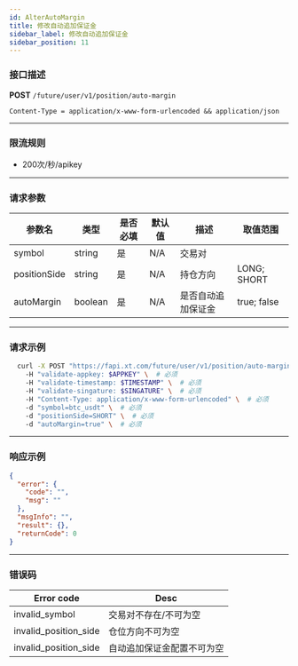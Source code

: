 ```yaml
---
id: AlterAutoMargin
title: 修改自动追加保证金
sidebar_label: 修改自动追加保证金
sidebar_position: 11
---
```


### 接口描述
**POST** `/future/user/v1/position/auto-margin`

`Content-Type = application/x-www-form-urlencoded && application/json`

---

### 限流规则
- 200次/秒/apikey

---

### 请求参数

| 参数名       | 类型    | 是否必填 | 默认值 | 描述               | 取值范围    |
|--------------|---------|----------|--------|--------------------|-------------|
| symbol       | string  | 是       | N/A    | 交易对             |             |
| positionSide | string  | 是       | N/A    | 持仓方向           | LONG; SHORT |
| autoMargin   | boolean | 是       | N/A    | 是否自动追加保证金 | true; false |

---

### 请求示例
```bash
  curl -X POST "https://fapi.xt.com/future/user/v1/position/auto-margin"
    -H "validate-appkey: $APPKEY" \  # 必须
    -H "validate-timestamp: $TIMESTAMP" \  # 必须
    -H "validate-singature: $SINGATURE" \  # 必须
    -H "Content-Type: application/x-www-form-urlencoded" \  # 必须
    -d "symbol=btc_usdt" \  # 必须
    -d "positionSide=SHORT" \  # 必须
    -d "autoMargin=true" \  # 必须
```

---

### 响应示例

```json
{
  "error": {
    "code": "",
    "msg": ""
  },
  "msgInfo": "",
  "result": {},
  "returnCode": 0
}
```

---

### 错误码

| **Error code**               | **Desc**                       |
| ---------------------------- | ------------------------------ |
| invalid_symbol               | 交易对不存在/不可为空              |
| invalid_position_side | 仓位方向不可为空 |
| invalid_position_side | 自动追加保证金配置不可为空 |


